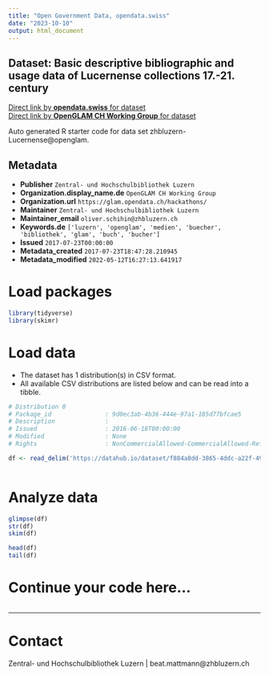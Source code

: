 ```yaml
---
title: "Open Government Data, opendata.swiss"
date: "2023-10-10"
output: html_document
---
```


## Dataset: Basic descriptive bibliographic and usage data of Lucernense collections 17.-21. century



[Direct link by **opendata.swiss** for dataset](https://opendata.swiss/de/dataset/basic-descriptive-bibliographic-and-usage-data-of-lucernense-collections-17-21-century)<br>
[Direct link by **OpenGLAM CH Working Group** for dataset]()

Auto generated R starter code for data set zhbluzern-Lucernense@openglam.

## Metadata

- **Publisher** `Zentral- und Hochschulbibliothek Luzern`
- **Organization.display_name.de** `OpenGLAM CH Working Group`
- **Organization.url** `https://glam.opendata.ch/hackathons/`
- **Maintainer** `Zentral- und Hochschulbibliothek Luzern`
- **Maintainer_email** `oliver.schihin@zhbluzern.ch`
- **Keywords.de** `['luzern', 'openglam', 'medien', 'buecher', 'bibliothek', 'glam', 'buch', 'bucher']`
- **Issued** `2017-07-23T00:00:00`
- **Metadata_created** `2017-07-23T18:47:28.210945`
- **Metadata_modified** `2022-05-12T16:27:13.641917`


# Load packages

```r

library(tidyverse)
library(skimr)

```

# Load data

-   The dataset has 1 distribution(s) in CSV format.
-   All available CSV distributions are listed below and can be read into a tibble.

```r

# Distribution 0
# Package_id               : 9d0ec3ab-4b36-444e-97a1-185d77bfcae5
# Description              : 
# Issued                   : 2016-06-18T00:00:00
# Modified                 : None
# Rights                   : NonCommercialAllowed-CommercialAllowed-ReferenceNotRequired

df <- read_delim('https://datahub.io/dataset/f884a8dd-3865-4ddc-a22f-49b7dba70e0a/resource/fd265685-e478-48f0-b856-13880551cb94/download/lucernensebasic.csv')



```

# Analyze data

```r

glimpse(df)
str(df)
skim(df)

head(df)
tail(df)

```

# Continue your code here...

```r

```

------------------------------------------------------------------------

# Contact

Zentral- und Hochschulbibliothek Luzern | beat.mattmann@zhbluzern.ch
